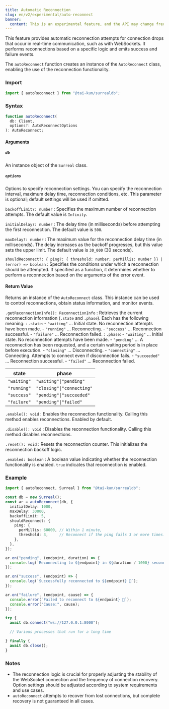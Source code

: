```yaml
---
title: Automatic Reconnection
slug: en/v2/experimental/auto-reconnect
banner:
  content: This is an experimental feature, and the API may change frequently.
---
```


This feature provides automatic reconnection attempts for connection drops that occur in real-time communication, such as with WebSockets. It performs reconnections based on a specific logic and emits success and failure events.

The `autoReconnect` function creates an instance of the `AutoReconnect` class, enabling the use of the reconnection functionality.

### Import

```ts
import { autoReconnect } from "@tai-kun/surrealdb";
```

### Syntax

```ts
function autoReconnect(
  db: Client,
  options?: AutoReconnectOptions
): AutoReconnect;
```

#### Arguments

##### `db`

An instance object of the `Surreal` class.

##### `options`

Options to specify reconnection settings.  You can specify the reconnection interval, maximum delay time, reconnection conditions, etc.  This parameter is optional; default settings will be used if omitted.

`backoffLimit?: number`
:   Specifies the maximum number of reconnection attempts. The default value is `Infinity`.

`initialDelay?: number`
:   The delay time (in milliseconds) before attempting the first reconnection. The default value is `500`.

`maxDelay?: number`
:   The maximum value for the reconnection delay time (in milliseconds).  The delay increases as the backoff progresses, but this value sets the upper limit. The default value is `30_000` (30 seconds).

`shouldReconnect?: { ping?: { threshold: number; perMillis: number }} | (error) => boolean`
:   Specifies the conditions under which a reconnection should be attempted. If specified as a function, it determines whether to perform a reconnection based on the arguments of the error event.

#### Return Value

Returns an instance of the `AutoReconnect` class. This instance can be used to control reconnections, obtain status information, and monitor events.

`.getReconnectionInfo(): ReconnectionInfo`
:   Retrieves the current reconnection information (`.state` and `.phase`).  Each has the following meaning:
:   `.state`:
    - `"waiting"` ... Initial state. No reconnection attempts have been made.
    - `"running"` ... Reconnecting.
    - `"success"` ... Reconnection successful.
    - `"failure"` ... Reconnection failed.
:   `.phase`:
    - `"waiting"`    ... Initial state. No reconnection attempts have been made.
    - `"pending"`    ... A reconnection has been requested, and a certain waiting period is in place before execution.
    - `"closing"`    ... Disconnecting.
    - `"connecting"` ... Connecting. Attempts to connect even if disconnection fails.
    - `"succeeded"`  ... Reconnection successful.
    - `"failed"`     ... Reconnection failed.

| state       | phase                     |
| ----------- | ------------------------- |
| `"waiting"` | `"waiting"\|"pending"`    |
| `"running"` | `"closing"\|"connecting"` |
| `"success"` | `"pending"\|"succeeded"`  |
| `"failure"` | `"pending"\|"failed"`     |

`.enable(): void`
:   Enables the reconnection functionality.  Calling this method enables reconnections. Enabled by default.

`.disable(): void`
:   Disables the reconnection functionality. Calling this method disables reconnections.

`.reset(): void`
:   Resets the reconnection counter. This initializes the reconnection backoff logic.

`.enabled: boolean`
:   A boolean value indicating whether the reconnection functionality is enabled. `true` indicates that reconnection is enabled.

### Example

```ts
import { autoReconnect, Surreal } from "@tai-kun/surrealdb";

const db = new Surreal();
const ar = autoReconnect(db, {
  initialDelay: 1000,
  maxDelay: 30000,
  backoffLimit: 5,
  shouldReconnect: {
    ping: {
      perMillis: 60000, // Within 1 minute,
      threshold: 3,     // Reconnect if the ping fails 3 or more times.
    },
  },
});

ar.on("pending", (endpoint, duration) => {
  console.log(`Reconnecting to ${endpoint} in ${duration / 1000} seconds...`);
});

ar.on("success", (endpoint) => {
  console.log(`Successfully reconnected to ${endpoint} 🎉`);
});

ar.on("failure", (endpoint, cause) => {
  console.error(`Failed to reconnect to ${endpoint} 🤯`);
  console.error("Cause:", cause);
});

try {
  await db.connect("ws://127.0.0.1:8000");

  // Various processes that run for a long time

} finally {
  await db.close();
}
```

### Notes

- The reconnection logic is crucial for properly adjusting the stability of the WebSocket connection and the frequency of connection recovery.  Option settings should be adjusted according to system requirements and use cases.
- `autoReconnect` attempts to recover from lost connections, but complete recovery is not guaranteed in all cases.
